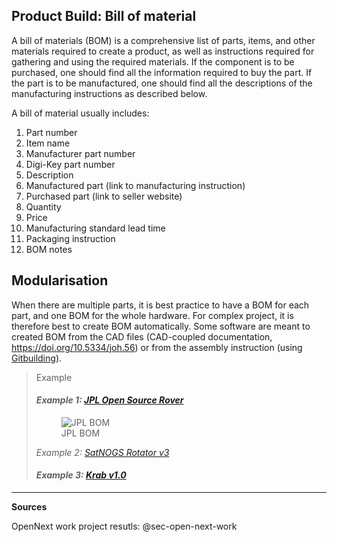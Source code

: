 ## Product Build: Bill of material {#sec-product-build-bill-of-material}

A bill of materials (BOM) is a comprehensive list of parts, items, and other materials required to create a product, as well as instructions required for gathering and using the required materials.
If the component is to be purchased, one should find all the information required to buy the part.
If the part is to be manufactured, one should find all the descriptions of the manufacturing instructions as described below.

A bill of material usually includes:

1.  Part number
2.  Item name
3.  Manufacturer part number
4.  Digi-Key part number
5.  Description
6.  Manufactured part (link to manufacturing instruction)
7.  Purchased part (link to seller website)
8.  Quantity
9.  Price
10. Manufacturing standard lead time
11. Packaging instruction
12. BOM notes

## Modularisation

When there are multiple parts, it is best practice to have a BOM for each part, and one BOM for the whole hardware.
For complex project, it is therefore best to create BOM automatically.
Some software are meant to created BOM from the CAD files (CAD-coupled documentation, <https://doi.org/10.5334/joh.56>) or from the assembly instruction (using [Gitbuilding](https://gitbuilding.io)).

> Example
>
> #### *Example 1: [JPL Open Source Rover](https://github.com/nasa-jpl/open-source-rover/tree/master/bill_of_materials)*
>
> ![JPL BOM](img/D-JPL-1.png)
>
> *Example 2: [SatNOGS Rotator v3](https://gitlab.com/librespacefoundation/satnogs/satnogs-rotator/blob/master/rotator-bom.ods)*
>
> #### *Example 3: [Krab v1.0](https://projects.fablabs.io/@avishek/krab-v10)*

------------------------------------------------------------------------

**Sources**

OpenNext work project resutls: @sec-open-next-work

